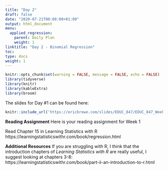 ```yaml
---
title: "Day 2"
draft: false
date: "2020-07-21T00:00:00+01:00"
output: html_document
menu:
  applied_regression:
    parent: Daily Plan
    weight: 1
linktitle: "Day 2 - Binomial Regression"
toc: 
type: docs
weight: 1
---
```

```r
knitr::opts_chunk$set(warning = FALSE, message = FALSE, echo = FALSE)
library(tidyverse)
library(knitr)
library(kableExtra)
library(broom)
```




The slides for Day #1 can be found here:
```r
knitr::include_url('https://ericbrewe.com/slides/EDUC_847/EDUC_847_Week_2.html#1')
```



**Reading Assignment**
Here is your reading assignment for Week 1

Read Chapter 15 in Learning Statistics with R
https://learningstatisticswithr.com/book/regression.html

**Additional Resources**
If you are struggling with R, I think that the introduction chapters of *Learning Statistics with R* are really useful, I suggest looking at chapters 3-8: https://learningstatisticswithr.com/book/part-ii-an-introduction-to-r.html 
